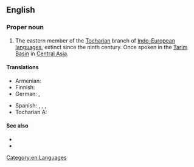==English==
{{wikipedia}}

===Proper noun===
{{en-proper noun}}

# {{lb|en|linguistics}} The eastern member of the [[Tocharian]] branch of [[Indo-European]] [[language]]s, extinct since the ninth century. Once spoken in the [[Tarim Basin]] in [[Central Asia]].
#: {{syn|en|East Tocharian|Turfanian}}

====Translations====
{{trans-top|eastern member of Tocharian branch}}
* Armenian: {{t|hy|թոխարերեն Ա}}
* Finnish: {{t+|fi|tokaari A}}
* German: {{t|de|Tocharisch A|n}}, {{t|de|Osttocharisch|n}}
{{trans-mid}}
* Spanish: {{t|es|tocario A|m}}, {{t|es|tocario oriental|m}}, {{t|es|turfanio|m}}, {{t+|es|arsi|m}}
* Tocharian A: {{t-needed|xto}}
{{trans-bottom}}

====See also====
* {{langcat|xto}}
* {{l|en|Tocharian B}}

[[Category:en:Languages]]